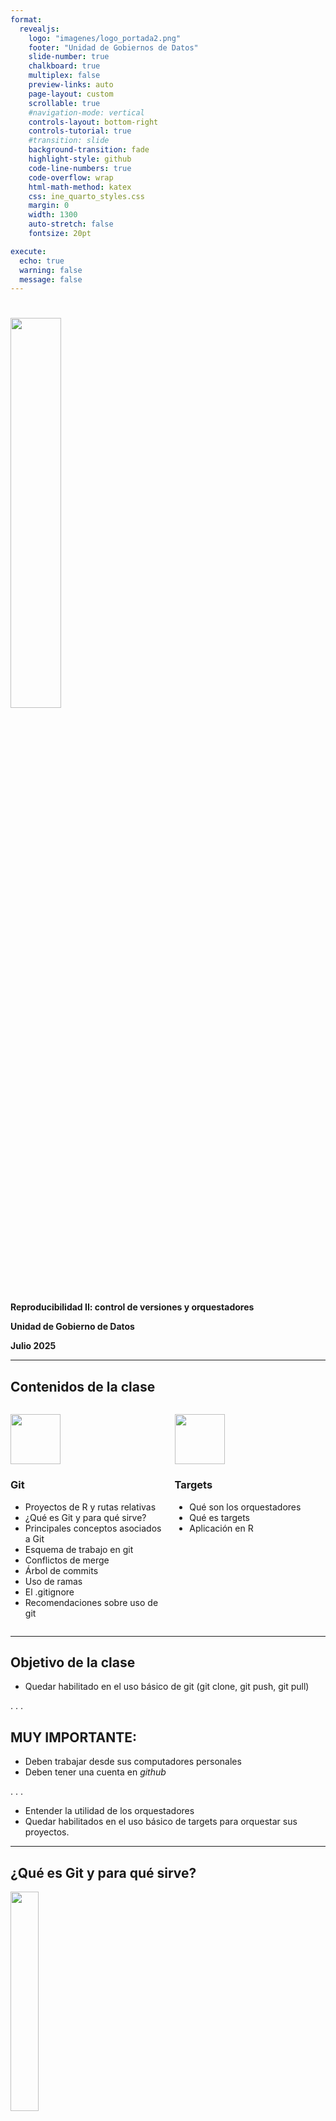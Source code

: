 ```yaml
---
format:
  revealjs:
    logo: "imagenes/logo_portada2.png"
    footer: "Unidad de Gobiernos de Datos"
    slide-number: true
    chalkboard: true
    multiplex: false
    preview-links: auto
    page-layout: custom
    scrollable: true
    #navigation-mode: vertical
    controls-layout: bottom-right
    controls-tutorial: true
    #transition: slide
    background-transition: fade
    highlight-style: github
    code-line-numbers: true
    code-overflow: wrap
    html-math-method: katex
    css: ine_quarto_styles.css
    margin: 0
    width: 1300
    auto-stretch: false
    fontsize: 20pt

execute:
  echo: true
  warning: false
  message: false
---
```


# 

[<img src="imagenes/logo_portada2.png" width="40%"/>]{.center-justified}

[**Reproducibilidad II: control de versiones y orquestadores**]{.big-par .center-justified}


[**Unidad de Gobierno de Datos**]{.big-par .center-justified}

[**Julio 2025**]{.big-par .center-justified}



---

## Contenidos de la clase 

::: {.columns}

::: {.column width="50%"}

![](imagenes/git.png){width="80"}

### Git

::: {.incremental .medium-par}
- Proyectos de R y rutas relativas  
- ¿Qué es Git y para qué sirve?  
- Principales conceptos asociados a Git  
- Esquema de trabajo en git  
- Conflictos de merge  
- Árbol de commits  
- Uso de ramas  
- El .gitignore  
- Recomendaciones sobre uso de git  
:::
:::



::: {.column width="50%"}

![](imagenes/logo_targets.png){width="80"}

### Targets

::: {.incremental .medium-par}
- Qué son los orquestadores  
- Qué es targets  
- Aplicación en R  
:::
:::

:::

---


## Objetivo de la clase

- Quedar habilitado en el uso básico de git (git clone, git push, git pull)

. . .

::: {.callout-important}
## MUY IMPORTANTE:

- Deben trabajar desde sus computadores personales
- Deben tener una cuenta en *github*
:::

. . .

- Entender la utilidad de los orquestadores
- Quedar habilitados en el uso básico de targets para orquestar sus proyectos.


---

## ¿Qué es Git y para qué sirve? 

![](imagenes/documento_final.gif){fig-align="center" width="30%"}

---

## ¿Qué es Git y para qué sirve? {.medium-par}

:::: {.columns}

::: {.column width="85%" }


::: incremental
- Es un sistema de control de versiones (VCS): nos dice quién hizo qué y cuándo en nuestro proyecto  



- Permite que varias personas trabajen en un mismo proyecto sin molestarse unos a otros

- Funciona como una máquina del tiempo: 

:::

::: {.incremental}
- Cada cierto tiempo sacamos una "foto" de todos los archivos del proyecto
- Estas fotos no desaparecen
- Siempre es posible volver a una foto anterior
  - [**IMPORTANTE**]{.red} : **NO** podemos volver volver a un estado entre dos fotos.
  

:::

::: fragment
Nos protege:
:::


::: {.incremental}
- De nuestra propia estupidez
- De fallas en el disco duro (podemos sincronizar nuestros cambios en la nube)

:::

:::

::: {.column width="15%"}
![](imagenes/git.png){width="140"}
:::

::::

---




## Principales conceptos {.medium-par}

Git nos permite navegar de manera "sencilla" por las distintas versiones de un archivo

![](imagenes/diagrama.png){fig-align="center" width="300"}

. . .

### Podemos rastrear dónde y cuándo se producen los errores

![](imagenes/pikachu.png){fig-align="center" width="250"}

---




## Las tres áreas de Git {.medium-par}

:::: {.columns}

::: {.column width="60%"}

::: {.incremental}
- **Directorio de trabajo** (*Working Directory*): 
  - Es la carpeta donde trabajamos día a día
  - Aquí editamos nuestros archivos
  - Los archivos pueden estar modificados, sin modificar, no trackeados o ser nuevos

- **Área de staging** (*Staging Area*):
  - Es el lugar donde preparamos nuestros cambios antes de confirmarlos
  - Seleccionamos qué cambios queremos incluir en el próximo _commit_
  - Nos permite ser selectivos con lo que confirmamos

- **Repositorio local** (*Local Repository*):
  - Aquí se almacenan todas las "fotos" (_commits_) de nuestro proyecto
  - Es el historial permanente de cambios
  - Cada _commit_ es una versión completa y segura del proyecto
:::

:::

::: {.column width="40%"}
![](imagenes/estados-git.png){width="100%"}

::: fragment
### Flujo típico:
1. Modificar archivos
2. Agregar al staging (`git add`)
3. Confirmar cambios (`git commit`)
:::

:::

::::

---

## Principales conceptos {.medium-par}

::: {.incremental}
- Ciclos sucesivos de *modificar, poner en escena y confirmar* van generando el historial de cambios de nuestro repositorio
- **NO** podemos acceder a estados intermedios entre dos _commit_
- Queremos hacer _commit_ frecuentemente y con un número de cambios manejable
- Si quiero trabajar de manera individual, no necesito más que lo que hemos visto hasta ahora
:::

. . .

**¿Qué pasa si necesito trabajar con más personas?**

---

## Principales conceptos {.medium-par .nostretch}

![](imagenes/diagrama-git.png){fig-align="center" width="50%"}

. . .

Git puede funcionar sin problemas de manera local

Gitlab, Github, etc se usan para trabajar con más personas

---

## Principales conceptos 

![](imagenes/flujo_git.png){fig-align="center" width="45%"}

::: {.aside}
Ilustración por Allison Horst, https://allisonhorst.com/git-github
:::

---

## Repositorio remoto 

![](imagenes/diagrama-colaborativo.png){fig-align="center" width="600"}

. . .

### Varias personas aportan a un mismo repositorio

::: {.columns}

::: {.column width="50%"}
![](imagenes/logos.png){width="400"}
:::

::: {.column width="50%"}
![](imagenes/logo_distinto.png){width="700"}
:::

:::


---

## Esquema de trabajo en Git 

::: {.incremental}
- Luego de hacer nuestros _commit_, usualmente vamos a querer enviarlos al repositorio remoto para que el resto pueda verlos a través de un _push_
- Antes de hacer un _push_, es necesario actualizar nuestro proyecto con los cambios que otros/as colegas puedan haber realizado desde la última vez que nos sincronizamos con el repositorio remoto. Para esto, usamos `git pull`
- Si es que fue posible traer los cambios remotos **sin problemas** y teniendo seguridad que nuestro código funciona, procedemos a empujar nuestros cambios con un `git push`
:::

::: fragment

Por lo tanto, el flujo normal de trabajo es siempre:
:::

::: fragment
### commit - pull - push
:::

:::: fragment
::: {.columns}

::: {.column width="35%"}
![](imagenes/no_olvidar.png){width=30%}
:::

::: {.column width="35%"}

**Probemos nuestro primer flujo `git`!**
:::

:::
::::
---

## ¿Sin problemas? {.medium-par}

::: {.incremental}
- Al hacer `pull` traemos los cambios que han hecho el resto de colegas a nuestro repositorio local y `git` trata de incorporarlo con los `commit` que hemos realizado desde la última vez que hicimos `pull`. A esto se le llama `merge`.
- Si los cambios que existen en nuestros `commit` no tienen intersección con los de los `commit` de nuestros colegas, no habrá problema. Dos casos:
  - Cambios en archivos diferentes
  - Cambios en el mismo archivo, pero distintas líneas
- Ahora, si nuestros `commit` y algún `commit` recibido en el `pull` cambian la misma línea de un archivo, tendremos [problemas]{.fragment .highlight-red}: un conflicto de _merge_.
:::

. . .

![](imagenes/git_merge.gif){fig-align="center" width="30%"}

. . .

**Probemos cómo generar y resolver un conflicto de merge**

---

## Conflicto de merge {.medium-par}

:::: {.columns}

::: {.column width="15%"}
![](imagenes/merge_conflict1.png){width=100%}
:::

::: {.column width="85%"}
← Su script se verá similar a esto
:::

::::

. . .

Básicamente `git` nos muestra cómo están las líneas que tienen cambios simultáneos en nuestro repositorio y en el script en el repositorio remoto. 

Aquí debemos editar el script para que quede funcional, de acuerdo a los objetivos del proyecto y del script. Para esto no existe receta, podrían mantenerse ambos cambios, uno de los dos o ninguno:

. . .

![](imagenes/merge_conflict2.png){fig-align="center" width="75%"}

. . .

Luego de editar el script, es necesario realizar un `commit` y luego un `push` con lo que se soluciona el conflicto de `merge`.

. . .

::: {.callout-important}
**Nota importante:** cuando hacemos un `pull` con conflicto de `merge`, nos aparecerán todos los cambios al repositorio que ha habido desde la última vez que hicimos `pull` en la pestaña Git. Solo debemos preocuparnos por los archivos que aparezcan con un símbolo de "U", que implican que ese archivo específico tiene conflicto de merge.
:::

---

## Conflicto de merge 

Ejemplo de lo anterior:

![](imagenes/merge_conflict3.png){fig-align="center" width="85%"}

La terminal también nos indicará los archivos con conflicto:

![](imagenes/merge_conflict4.png){fig-align="center" width="85%"}

---

## El árbol de commits {.small-par}

::::: {.columns}

:::: {.column width="50%"}

::: fragment
El árbol de commits es una representación visual de la historia de nuestro proyecto.
:::

::: fragment
Nos muestra cada commit, nos permite acceder a sus contenidos y nos muestra dónde nos encontramos actualmente en la historia del árbol y dónde se encuentran las otras ramas, en caso de existir.
:::

::: fragment
**¿Qué es una rama?**
:::


::: fragment
Simplemente es un puntero a un `commit` específico, que contiene la información de sus ancestros.
:::

::::


::: {.column width="50%"}
![](imagenes/arbol_commit1.gif){width="42%"}
:::

:::::
---

## El árbol de commits {.small-par}

::: {.columns}

::: {.column width="50%"}
::: {.small}
El árbol de commits es una representación visual de la historia de nuestro proyecto.

Nos muestra cada commit, nos permite acceder a sus contenidos y nos muestra dónde nos encontramos actualmente en la historia del árbol y dónde se encuentran las otras ramas, en caso de existir.

**¿Qué es una rama?**

Simplemente es un puntero a un `commit` específico, que contiene la información de sus ancestros.

Si nos encontramos parados en una rama y realizamos un `commit` el puntero de la rama se moverá al commit más reciente.
:::
:::

::: {.column width="50%"}
![](imagenes/arbol_commit2.gif){width=42%}
:::

:::

---

## El árbol de commits {.small-par}

::: {.columns}

::: {.column width="50%"}
::: {.small}
El árbol de commits es una representación visual de la historia de nuestro proyecto.

Nos muestra cada commit, nos permite acceder a sus contenidos y nos muestra dónde nos encontramos actualmente en la historia del árbol y dónde se encuentran las otras ramas, en caso de existir.

**¿Qué es una rama?**

Simplemente es un puntero a un `commit` específico, que contiene la información de sus ancestros.

Si nos encontramos parados en una rama y realizamos un `commit` el puntero de la rama se moverá al commit más reciente.

La rama principal se llama main o master, que aloja la versión oficial de nuestro proyecto, pero podemos crear tantas como queramos
:::
:::

::: {.column width="50%"}
![](imagenes/arbol_commit3.gif){width="42%"}
:::

:::

---

## El árbol de commits {.small-par}

::: {.columns}

::: {.column width="50%"}
::: {.small}
El árbol de commits es una representación visual de la historia de nuestro proyecto.

Nos muestra cada commit, nos permite acceder a sus contenidos y nos muestra dónde nos encontramos actualmente en la historia del árbol y dónde se encuentran las otras ramas, en caso de existir.

**¿Qué es una rama?**

Simplemente es un puntero a un `commit` específico, que contiene la información de sus ancestros.

Si nos encontramos parados en una rama y realizamos un `commit` el puntero de la rama se moverá al commit más reciente.

La rama principal se llama main o master, que aloja la versión oficial de nuestro proyecto, pero podemos crear tantas como queramos

Todo software presenta alguna forma de acceder a este árbol; en el caso de Rstudio nos da acceso en Tools → Version control → History.

::: fragment
**¡Veamos el árbol de _commits_ de nuestro proyecto actual!**
:::


:::
:::

::: {.column width="50%"}
![](imagenes/arbol_commit4.gif){width="42%"}
:::

:::





---

## Trabajando con ramas 

::: {.incremental}
- Es la forma más segura de trabajar en git: nuestro trabajo no tocará la rama principal hasta que lo decidamos
- Cada desarrollador puede trabajar en una rama independiente, sin molestar a los demás
- En proyectos grandes, los desarrolladores **en general** no tienen permiso para empujar directamente a la rama main/master, tienen que "pedir permiso" para hacerlo
- Existe un administrador encargado de revisar y unir (`merge`) las contribuciones a la rama central
  - Decide si el aporte debe incorporarse 
  - Resuelve conflictos
- Por ahora nos centraremos en el caso básico en que tenemos total libertad de hacer `commit`, `push` y `pull`
:::

. . .

**¡Creemos nuestras primeras ramas!**

---

## El .gitignore {.medium-par}

::: {.columns}

::: {.column width="50%"}

::: fragment
Cuando trabajamos con repositorios remotos, muchas veces existen archivos que queremos mantener solo en nuestro computador o que no son realmente compatibles con un repositorio git, por lo que no queremos subirlos a la nube:
:::

::: {.incremental}
- Archivos que no son pertinentes al objetivo del proyecto.
- Archivos temporales y de caché.
- Archivos personales (por ejemplo, .Rprofile, scripts de pruebas).
- Archivos muy grandes (por ejemplo, tablas de datos pesadas).
:::


::: fragment
Estos los anotamos en el archivo .gitignore, que es un archivo de texto simple.
:::

:::fragment
**Importante:** .gitignore tiene algunas notaciones particulares, pero lo más relevante es que el * sirve como comodín
:::

::: fragment
**¡Hagamos pruebas de uso del .gitignore!**
:::
:::
::: {.column width="50%"}
![](imagenes/gitignore.png){width="60%"}
:::

:::

---

## Recomendaciones sobre cómo interactuar con git 

Revisamos cómo interactuar con git a través de la terminal y RStudio

. . .

**¿Cuál es mejor?**

. . .

No hay una respuesta correcta, depende de cada persona. La botonera es más sencilla, pero, por lo mismo, más incompleta y menos transparente.

. . .

Recomendación general: si es que les acomoda, para operaciones más sencillas (`add`, `commit`, `push`, `pull`), la botonera de RStudio basta. Si queremos dar un uso más avanzado, la terminal puede darnos más control.

. . .

Existen alternativas intermedias como GitKraken, que proporcionan una interfaz de usuario enfocada en git, permitiendo más operaciones que las posibles en la botonera de RStudio. Tarea para la casa.

---

## Torpedo 

::: {.columns}

::: {.column width="50%"}
**git add .**: poner todo en escena

**git commit -m "mensaje personalizado"**: confirmar cambios

**git push nombre_rama**: empujar a rama remota

**git clone url_repositorio**: clonar un repositorio

**git pull nombre_rama**: traer cosas del repositorio
:::

::: {.column width="50%"}
**git checkout nombre_rama**: ir a una rama

**git branch**: ver todas las ramas

**git branch nombre_rama**: crear una rama
:::

:::



# Orquestadores con Targets
![](imagenes/logo_targets.png){width="150"}

---

## ¿Qué es un orquestador? 

::: incremental
- Es una herramienta que maneja y coordina flujos de trabajo complejos.

- Se suelen utilizar en flujos de **procesamiento y analítica de datos**, ingeniería de datos,
machine learning.


- Se preocupa de que el flujo de trabajo:

:::: {.columns}
::: {.column width="50%"}
  - Corra cada paso en el orden correcto.
  - Corra cuando queramos que corra.
  - Se hace cargo de errores y reintentos.
  
:::
  
::: {.column width="50%"}
  - Deja logs de sus estados ejecución (error/éxito).
  - Pueden ser monitoreados y debuggeados.
  
:::
  
::::

:::

![](imagenes/orquestador.png){width=80%}

---

## ¿Qué es targets?

::: incremental
- Targets es un orquestador diseñado específicamente para estadística y ciencia de datos en R.

- Está basado en la tecnología [Make](https://www.gnu.org/software/make/).

- Permite evitar operaciones costosas innecesarias -> sabe qué piezas del código han cambiado desde la última vez
que se corrió el _pipeline_ y, por lo tanto, cuáles son necesarias de correr y cuáles no.

- `targets` nos ahorra tiempo y ordena el proyecto.
:::



![](imagenes/targets_pipeline.png){width=45%}


---

## Conceptos clave

::: incremental

1. `_targets.R`: aquí definimos el pipeline del proyecto.
    - Básicamente aca se define toda la secuencialidad del proyecto.

2. `tar_target()`: define una unidad de trabajo

3. **DAG**: grafo dirigido acíclico de dependencias, por sus siglas en inglés. Es la imagen de la diapo anterior
   - Muestra cómo es la interdependendencia entre cada etapa del procesamiento. 
:::


![](imagenes/targets_pipeline.png){width=45%}

---

## Implementando en R

Desarrollaremos un ejemplo con una estructura extra básica:

``` 

su_proyecto/
├── data.csv               # archivo de datos del proyecto
├── functions.R            # funciones asociadas al proyecto
└── _targets.R             # Definición del pipeline

```

::: fragment
Como mencionamos, el archivo clave es `_targets.R`. Revisemos cómo se debería ver.

:::


---

## Implementando en R

Tenemos `data.csv` con información de edad y puntaje:

``` r
#| code-fold: true
#| code-summary: "Mostrar código"
library(tidyverse)
df = readr::read_csv('data/data.csv')
print(df)

```

Tenemos `functions.R` con funciones simples:

```r

read_my_data <- function(path) {
  read.csv(path)
}

process_data <- function(df) {
  df[df$age > 28, ]  # Mantenemos mayores a 28
}

edit_data <- function(df) {
  df$score_scaled <- df$score / 100  # normalizamos score
  df
}

```

---

## Implementando en R

Finalmente `_targets.R`

``` r

library(targets)

# Load custom functions
source("functions.R")

# Seteamos opciones que se aplicarán en cada target 
tar_option_set(
  packages = c("dplyr", "readr"),  # paquetes que usaremos
  error = 'continue', # cómo gestionamos errores
  format = 'feather' # Cómo se exportan e importan resultados de targets.
  # ... hay varias opciones más
)

# Definimos pipeline
pipeline = list(
  tar_target(
    raw_data,
    read_my_data("data/data.csv")
  ),
  tar_target(
    processed_data,
    process_data(raw_data)
  ),
  tar_target(
    final_data,
    edit_data(processed_data)
  )
)
```

---

## Implementando en R

Finalmente tenemos una archivo donde correremos el pipeline

``` r
#| echo: true

tar_destroy() # reinicia targets
# Corre todos los pasos
tar_make()

# Vemos resultado del último paso
tar_read(final_data)

# Visualizar gráfico de dependencias
tar_visnetwork()

```

---

## Implementando en R

### Exportando archivos en carpetas específicas

En el ejemplo anterior, los objetos se crean en carpetas temporales de `targets`.

::: fragment
¿Qué pasa si nuestro procesamiento requiere que exportemos tablas en lugares específicos?
:::

::: fragment
`targets` tiene un sistema para eso!
:::

::: fragment
Requiere una pequeña modificación en la función y en el target

:::

::: incremental

- La función debe exportar una tabla

- La función debe retornar el path de la tabla exportada

:::


::: fragment

Modifiquemos la función final para que funcione de esta manera 
:::

---

## Implementando en R

### Exportando archivos en carpetas específicas


```r

read_my_data <- function(path) {
  read.csv(path)
}

process_data <- function(df) {
  df[df$age > 28, ]  # Mantenemos mayores a 28
}

edit_data <- function(df) {
  df$score_scaled <- df$score / 100  # normalizamos score
  
  path_df = 'data/df_proc.feather'
  
  df %>% feather::write_feather(path_df) # Exportamos tabla

  return(path_df) # Retornamos path de la tabla
}

```

---

## Implementando en R

### Exportando archivos en carpetas específicas

``` r
tar_destroy() # reinicia targets
# Corre todos los pasos
tar_make()

# Vemos resultado del último paso
dir_final_data = tar_read(final_data)  # Ahora es un directorio
df = feather::read_feather(dir_final_data) # Cargamos tabla



```

::: fragment
Esto debiese ser suficiente para tener una idea básica de cómo utilizar `targets`
:::

::: fragment
Quedan invitados a revisar [su documentación](https://books.ropensci.org/targets/) para explorar un uso más avanzado
:::


---



## Material de consulta 

[Guía muy completa en español](https://git-scm.com/book/es/v2)

[Git con enfoque en R](https://happygitwithr.com/)

[Learn git branching](https://learngitbranching.js.org/)

[Clase introductoria a targets](https://wlandau.github.io/targets-intro)


---

## {#title-slide-end .center}

![](imagenes/logo_portada2.png){width="200"}

### Reproducibilidad II: control de versiones y orquestadores

### Unidad de Gobierno de Datos

#### Julio 2025

---

## Ejemplo de uso 

![](imagenes/esquema_git.png){fig-align="center" width="800"}